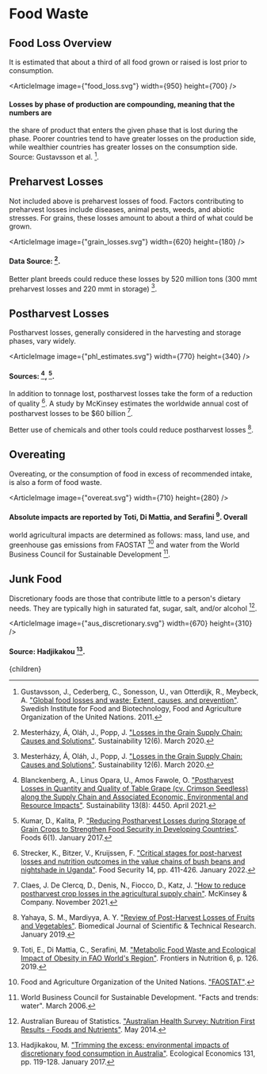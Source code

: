 


# Food Waste

## Food Loss Overview

It is estimated that about a third of all food grown or raised is lost prior to consumption.

<ArticleImage image={"food_loss.svg"} width={950} height={700} />
#### Losses by phase of production are compounding, meaning that the numbers are
the share of product that enters the given phase that is lost during the phase. Poorer
countries tend to have greater losses on the production side, while wealthier countries
has greater losses on the consumption side. Source: Gustavsson et al. [^4].

<FoodDateLabelsUS />
<FoodWasteSellLooseUS />
<FoodWasteFEFO />
<FoodOutletsShouldMakeNearExpiredFoodAvailableSolution />

## Preharvest Losses

Not included above is preharvest losses of food. Factors contributing to preharvest losses include diseases, animal pests, weeds, and abiotic stresses. For grains, these losses amount to about a third of what could be grown.

<ArticleImage image={"grain_losses.svg"} width={620} height={180} />
#### Data Source: [^6].

Better plant breeds could reduce these losses by 520 million tons (300 mmt preharvest losses and 220 mmt in storage) [^6].

<PlantBreedingSolution />

## Postharvest Losses

Postharvest losses, generally considered in the harvesting and storage phases, vary widely.

<ArticleImage image={"phl_estimates.svg"} width={770} height={340} />
#### Sources: [^1], [^5].

In addition to tonnage lost, postharvest losses take the form of a reduction of quality [^7]. A study by McKinsey estimates the worldwide annual cost of postharvest losses to be $60 billion [^2].

Better use of chemicals and other tools could reduce postharvest losses [^12].

<PostHarvestLossTanzania />
<BetterStorageSilosSolution />

## Overeating

Overeating, or the consumption of food in excess of recommended intake, is also a form of food waste.

<ArticleImage image={"overeat.svg"} width={710} height={280} />
#### Absolute impacts are reported by Toti, Di Mattia, and Serafini [^9]. Overall
world agricultural impacts are determined as follows: mass, land use, and greenhouse
gas emissions from FAOSTAT [^3] and water from the World Business Council for Sustainable
Development [^10].

<ReduceRestaurantMealSizeSolution />

## Junk Food

Discretionary foods are those that contribute little to a person's dietary needs. They are typically high in saturated fat, sugar, salt, and/or alcohol [^14].

<ArticleImage image={"aus_discretionary.svg"} width={670} height={310} />
#### Source: Hadjikakou [^13].

[^1]: Blanckenberg, A., Linus Opara, U., Amos Fawole, O. ["Postharvest Losses in Quantity and Quality of Table Grape (cv. Crimson Seedless) along the Supply Chain and Associated Economic, Environmental and Resource Impacts"](https://www.mdpi.com/2071-1050/13/8/4450). Sustainability 13(8): 4450. April 2021.
[^2]: Claes, J. De Clercq, D., Denis, N., Fiocco, D., Katz, J. ["How to reduce postharvest crop losses in the agricultural supply chain"](https://www.mckinsey.com/industries/agriculture/our-insights/how-to-reduce-postharvest-crop-losses-in-the-agricultural-supply-chain). McKinsey & Company. November 2021.
[^3]: Food and Agriculture Organization of the United Nations. ["FAOSTAT"](http://www.fao.org/faostat/en/#data).
[^4]: Gustavsson, J., Cederberg, C., Sonesson, U., van Otterdijk, R., Meybeck, A. ["Global food losses and waste: Extent, causes, and prevention"](http://www.fao.org/3/mb060e/mb060e00.htm). Swedish Institute for Food and Biotechnology, Food and Agriculture Organization of the United Nations. 2011.
[^5]: Kumar, D., Kalita, P. ["Reducing Postharvest Losses during Storage of Grain Crops to Strengthen Food Security in Developing Countries"](https://www.ncbi.nlm.nih.gov/pmc/articles/PMC5296677/). Foods 6(1). January 2017.
[^6]: Mesterházy, Á, Oláh, J., Popp, J. ["Losses in the Grain Supply Chain: Causes and Solutions"](https://www.mdpi.com/2071-1050/12/6/2342). Sustainability 12(6). March 2020.
[^7]: Strecker, K., Bitzer, V., Kruijssen, F. ["Critical stages for post-harvest losses and nutrition outcomes in the value chains of bush beans and nightshade in Uganda"](https://link.springer.com/article/10.1007/s12571-021-01244-x). Food Security 14, pp. 411-426. January 2022.
[^8]: Sugri, I., Abubakari, M., Owusu, R. K., Bidzakin, J. K. ["Postharvest losses and mitigating technologies: evidence from Upper East Region of Ghana"](https://www.sciencedirect.com/science/article/pii/S2666188821000071). Sustainable Futures 3: 100048. 2021.
[^9]: Toti, E., Di Mattia, C., Serafini, M. ["Metabolic Food Waste and Ecological Impact of Obesity in FAO World's Region"](https://www.frontiersin.org/article/10.3389/fnut.2019.00126). Frontiers in Nutrition 6, p. 126. 2019.
[^10]: World Business Council for Sustainable Development. "Facts and trends: water". March 2006.
[^11]: World Food Programme. ["Post-Harvest Loss Reduction"](https://innovation.wfp.org/project/post-harvest-loss-prevention). Accessed October 8, 2022.
[^12]: Yahaya, S. M., Mardiyya, A. Y. ["Review of Post-Harvest Losses of Fruits and Vegetables"](https://biomedres.us/fulltexts/BJSTR.MS.ID.002448.php). Biomedical Journal of Scientific & Technical Research. January 2019.
[^13]: Hadjikakou, M. ["Trimming the excess: environmental impacts of discretionary food consumption in Australia"](https://www.sciencedirect.com/science/article/abs/pii/S0921800916303615). Ecological Economics 131, pp. 119-128. January 2017.
[^14]: Australian Bureau of Statistics. ["Australian Health Survey: Nutrition First Results - Foods and Nutrients"](https://www.abs.gov.au/statistics/health/health-conditions-and-risks/australian-health-survey-nutrition-first-results-foods-and-nutrients/latest-release). May 2014.

  <Article 
    focusAreaUrl={focusAreaUrl} 
    hierarchy={hierarchy} 
    site={site}
  >
    {children}
  </Article

>
